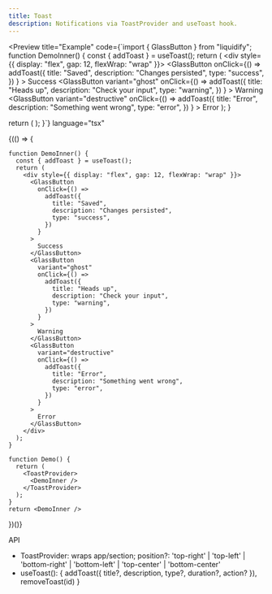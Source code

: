 ```yaml
---
title: Toast
description: Notifications via ToastProvider and useToast hook.
---
```



<Preview
  title="Example"
  code={`import { GlassButton } from "liquidify";
function DemoInner() {
  const { addToast } = useToast();
  return (
    <div style={{ display: "flex", gap: 12, flexWrap: "wrap" }}>
      <GlassButton
        onClick={() =>
          addToast({
            title: "Saved",
            description: "Changes persisted",
            type: "success",
          })
        }
      >
        Success
      </GlassButton>
      <GlassButton
        variant="ghost"
        onClick={() =>
          addToast({
            title: "Heads up",
            description: "Check your input",
            type: "warning",
          })
        }
      >
        Warning
      </GlassButton>
      <GlassButton
        variant="destructive"
        onClick={() =>
          addToast({
            title: "Error",
            description: "Something went wrong",
            type: "error",
          })
        }
      >
        Error
      </GlassButton>
    </div>
  );
}

  return (
    <ToastProvider>
      <DemoInner />
    </ToastProvider>
  );
}`}
  language="tsx"
>
  {(() => {
    
    function DemoInner() {
      const { addToast } = useToast();
      return (
        <div style={{ display: "flex", gap: 12, flexWrap: "wrap" }}>
          <GlassButton
            onClick={() =>
              addToast({
                title: "Saved",
                description: "Changes persisted",
                type: "success",
              })
            }
          >
            Success
          </GlassButton>
          <GlassButton
            variant="ghost"
            onClick={() =>
              addToast({
                title: "Heads up",
                description: "Check your input",
                type: "warning",
              })
            }
          >
            Warning
          </GlassButton>
          <GlassButton
            variant="destructive"
            onClick={() =>
              addToast({
                title: "Error",
                description: "Something went wrong",
                type: "error",
              })
            }
          >
            Error
          </GlassButton>
        </div>
      );
    }
    
    function Demo() {
      return (
        <ToastProvider>
          <DemoInner />
        </ToastProvider>
      );
    }
    return <DemoInner />
  })()}
</Preview>

API

- ToastProvider: wraps app/section; position?: 'top-right' | 'top-left' | 'bottom-right' | 'bottom-left' | 'top-center' | 'bottom-center'
- useToast(): { addToast({ title?, description, type?, duration?, action? }), removeToast(id) }
